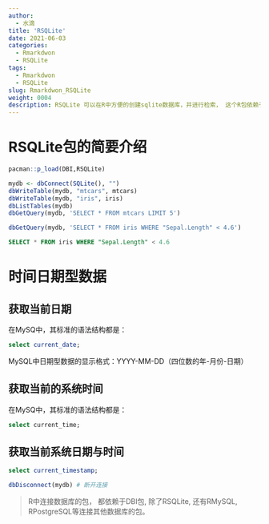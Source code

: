 ```yaml
---
author:
  - 水滴
title: 'RSQLite'
date: 2021-06-03
categories:
  - Rmarkdwon
  - RSQLite
tags:
  - Rmarkdwon
  - RSQLite
slug: Rmarkdwon_RSQLite
weight: 0004
description: RSQLite 可以在R中方便的创建sqlite数据库，并进行检索， 这个R包依赖于DBI包。
--- 
```


# RSQLite包的简要介绍

```r
pacman::p_load(DBI,RSQLite)

mydb <- dbConnect(SQLite(), "")
dbWriteTable(mydb, "mtcars", mtcars)
dbWriteTable(mydb, "iris", iris)
dbListTables(mydb)
dbGetQuery(mydb, 'SELECT * FROM mtcars LIMIT 5')
```

```r
dbGetQuery(mydb, 'SELECT * FROM iris WHERE "Sepal.Length" < 4.6')
```

```sql
SELECT * FROM iris WHERE "Sepal.Length" < 4.6
```

# 时间日期型数据

## 获取当前日期


在MySQ中，其标准的语法结构都是：

```sql
select current_date;
```

MySQL中日期型数据的显示格式：YYYY-MM-DD（四位数的年-月份-日期）

## 获取当前的系统时间  

在MySQ中，其标准的语法结构都是：

```sql
select current_time;
```  


## 获取当前系统日期与时间  

```sql
select current_timestamp;
```

```r
dbDisconnect(mydb) # 断开连接
```

> R中连接数据库的包， 都依赖于DBI包, 除了RSQLite, 还有RMySQL, RPostgreSQL等连接其他数据库的包。

